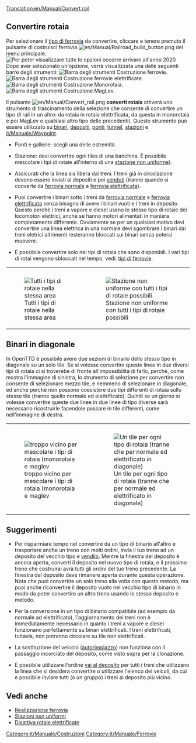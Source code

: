 [[Translation:en/Manual/Convert rail]]
{{it/Manuale/Tutorial/MenuT}}
==Convertire rotaia==
Per selezionare  il [[it/Manuale/Set base/Tipi di ferrovia|tipo di ferrovia]] da convertire, cliccare e tenere premuto il pulsante di costruisci ferrovia [[File:en/Manual/Railroad build button.png]] del menu principale.
[[File:it/Manual/Ferrovie costruibili 2020.png|none|frame|Per poter visualizzare tutte le opzioni occorre arrivare all'anno 2020]]
Dopo aver selezionato un'opzione, verrà visualizzata una delle seguenti barre degli strumenti:
[[File:it/Manual/Railroad Construction.png|none|frame|[[it/Manuale/Realizzazione ferrovia#barra-degli-strumenti-costruzione-ferrovie|Barra degli strumenti Costruzione ferrovie]].]]
[[File:it/Manual/Electrified Railway Construction.png|none|frame|Barra degli strumenti Costruzione ferrovie elettrificate.]]
[[File:it/Manual/Monorail Construction.png|none|frame|Barra degli strumenti Costruzione Monorotaia.]]
[[File:it/Manual/Maglev Construction.png|none|frame|Barra degli strumenti Costruzione MagLev.]]

Il pulsante [[File:en/Manual/Convert rail.png]] '''converti rotaia''' attiverà uno strumento di trascinamento della selezione che consente di convertire un tipo di rail in un altro: da rotaia in rotaia elettrificata, da questa in monorotaia e poi MagLev o qualsiasi altro tipo delle precedenti). Questo strumento può essere utilizzato su [[it/Manuale/Costruzione binari|binari]], [[it/Costruzione depositi|depositi]], [[it/Manuale/Ponti|ponti]], [[it/Manuale/Tunnel|tunnel]], [[it/Manuale/Stazione ferroviaria|stazioni]] e [[it/Manuale/Waypoint]].

* Ponti e gallerie: scegli una delle estremità.

* Stazione: devi convertire ogni tiles di una banchina. È possibile mescolare i tipi di rotaie all'interno di una [[it/Archive/Manual/Settings/Stazioni non uniformi|stazione non uniforme]]).

* Assicurati che la linea sia libera dai treni. I treni già in circolazione devono essere inviati al depositi e poi [[it/Manuale/Compravendita treni#come-posso-vendere-dismettere-i-treni|venduti]] (tranne quando si converte da [[it/Manuale/Set base/Ferrovie|ferrovia normale]] a [[it/Manuale/Set base/Ferrovie elettrificate|ferrovia elettrificata]]).

* Puoi convertire i binari sotto i treni da [[it/Manuale/Set base/Ferrovie|ferrovia normale]] a [[it/Manuale/Set base/Ferrovie elettrificate|ferrovia elettrificata]] senza bisogno di avere i binari vuoti e i treni in deposito. Questo perchè i treni a vapore e diesel usano lo stesso tipo di rotaie dei locomotori elettrici, anche se hanno motori alimentati in maniera completamente differente. Ovviamente se per un qualsiasi motivo devi convertire una linea elettrica in una normale devi sgombrare i binari dai treni eletrici altrimenti resteranno bloccati sui binari senza potersi muovere.

* È possibile convertire solo nei tipi di rotaia che sono disponibili. I vari tipi di rotai vengono sbloccati nel tempo, vedi: [[it/Manuale/Set base/Tipi di ferrovia|tipi di ferrovie]].
{|style="border-collapse: separate; margin: auto;" cellspacing="10"
|style="vertical-align: middle; padding: 10px 10px 5px 10px;"|[[File:en/Manual/Convert rail tunnel.png|center|frame|Tutti i tipi di rotaie nella stessa area]]
|style="vertical-align: middle; padding: 10px 10px 5px 10px;"|[[File:en/Manual/Convert station.png|center|frame|Stazione non uniforme con tutti i tipi di rotaie possibili]]
|}

== Binari in diagonale ==
In OpenTTD è possibile avere due sezioni di binario dello stesso tipo in diagonale su un solo tile. Se si volesse convertire queste linee in due diversi tipi di rotaia ci si troverebe di fronte all'impossibilità di farlo, perchè, come mostra l'immagine di sinistra, lo strumento di selezione per convertire non consente di selezionare mezzo tile, e nemmeno di selezionare in diagonale, ed anche perché non possono coesistere due tipi differenti di rotaia sullo stesso tile (tranne quello normale ed elettrificato). Quindi se un giorno si volesse convertire queste due linee in due linee di tipo diverse sarà necessario ricostruirle facendole passare in tile differenti, come nell'immagine di destra.
{|style="border-collapse: separate; margin: auto;" cellspacing="10"
|style="vertical-align: middle; padding: 10px 10px 5px 10px;"|[[File:en/Manual/Convert rail close.png|center|frame|troppo vicino per mescolare i tipi di rotaia (monorotaia e maglev]]
|style="vertical-align: middle; padding: 10px 10px 5px 10px;"|[[File:en/Manual/Convert rail good.png|center|frame|Un tile per ogni tipo di rotaia (tranne che per normale ed elettrificato in diagonale)]]
|}

== Suggerimenti ==
* Per risparmiare tempo nel convertire da un tipo di binario all'altro e trasportare anche un treno con molti ordini, invia il tuo treno ad un deposito del vecchio tipo e [[it/Manuale/Comprare e vendere treni#come-posso-vendere-dismettere-i-treni|vendilo]]. Mentre la finestra del deposito è ancora aperta, converti il ​​deposito nel nuovo tipo di rotaia, e il prossimo treno che costruirai avrà tutti gli ordini del tuo treno precedente. La finestra del deposito deve rimanere aperta durante questa operazione. Nota che puoi convertire un solo treno alla volta con questo metodo, ma puoi anche riconvertire il deposito vuoto nel vecchio tipo di binario in modo da poter convertire un altro treno usando lo stesso deposito e metodo.

* Per la conversione in un tipo di binario compatibile (ad esempio da normale ad elettrificato), l'aggiornamento dei treni non è immediatamente necessario in quanto i treni a vapore e diesel funzionano perfettamente su binari elettrificati. I treni elettrificati, tuttavia, non potranno circolare su tile non elettrificati.

* La sostituzione del veicolo ([[it/Sostituisci veicoli#autorimpiazzo |autorimpiazzo]]) non funziona con il passaggio incorciato del deposito, come visto sopra per la clonazione.

* È possibile utilizzare l'ordine [[it/Manuale/Ordini#vai-a|vai al deposito]] per tutti i treni che utilizzano la linea che si desidera convertire o utilizzare l'elenco dei veicoli, da cui è possibile inviare tutti (o un gruppo) i treni al deposito più vicino.

==Vedi anche==
*[[it/Manuale/Realizzazione ferrovia|Realizzazione ferrovia]]
*[[it/Archive/Manual/Settings/Stazioni non uniformi|Stazioni non uniformi]]
*[[en/Impostazioni avanzate/It/Veicoli#disattiva-rotaie-elettrificate|Disattiva rotaie elettrificate]]

[[Category:it/Manuale/Costruzioni]]
[[Category:it/Manuale/Ferrovie]]
